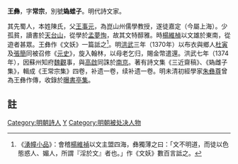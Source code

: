 '''王彝'''{{BD|14世纪||1374年|catIdx=W}}，字'''常宗'''，別號'''媯蜼子'''。明代詩文家。

其先蜀人，本姓陳氏，父[[王事元|王事元]]，為崑山州儒學教授，遂徒嘉定（今屬上海）。少孤貧，讀書於[[天台山_(浙江)|天台山]]，從學於[[孟夢恂|孟夢恂]]，故其文特醇雅。時[[楊維楨|楊維楨]]以文雄於東南，從遊者甚眾。王彝作《文妖》一篇詆之<ref>《[[s:湧幢小品/18#文淫妖|湧幢小品]]》：會稽[[楊維禎|楊維禎]]以文主盟四海，彝獨薄之曰：「文不明道，而徒以色態惑人、媚人，所謂『淫於文』者也。」作《文妖》數百言詆之。</ref>。明[[洪武|洪武]]三年（1370年）以布衣與鄉人[[杜寅|杜寅]]及[[張簡|張簡]]同被召修《[[元史|元史]]》，旋入翰林，以母老乞归，賜金幣遣還。洪武七年（1374年），因蘇州知府[[魏觀|魏觀]]事，與[[高啟|高啟]]同誅於[[南京|南京]]。著有詩文集《三近齋稿》、《媯雌子集》，輯成《王常宗集》四卷，补遗一卷，续补遗一卷。明未清初經學家[[朱彝尊|朱彝尊]]曾為王彝作傳，收錄於[[s:曝書亭集/卷62#○王彝傳|曝書亭集]]。

==註==
{{reflist}}

{{China-writer-stub}}
{{DEFAULTSORT:W}}
[[Category:明朝詩人|Category:明朝詩人]]
[[Category:王姓|Y]]
[[Category:明朝被处决人物|Category:明朝被处决人物]]